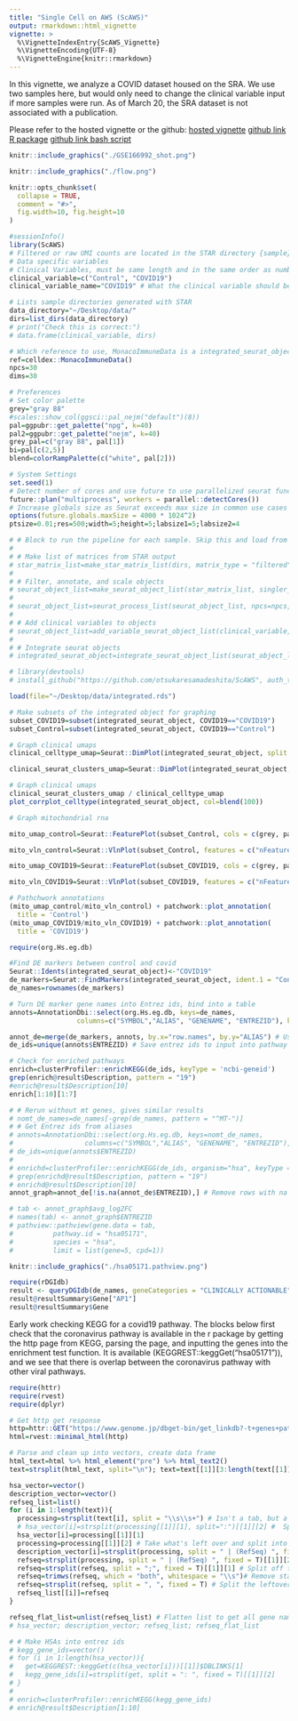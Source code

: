 ```yaml
---
title: "Single Cell on AWS (ScAWS)"
output: rmarkdown::html_vignette
vignette: >
  %\VignetteIndexEntry{ScAWS_Vignette}
  %\VignetteEncoding{UTF-8}
  %\VignetteEngine{knitr::rmarkdown}
---
```





In this vignette, we analyze a COVID dataset housed on the SRA. We use two samples here, but would only need to change the clinical variable input if more samples were run. As of March 20, the SRA dataset is not associated with a publication.

Please refer to the hosted vignette or the github:
[hosted vignette]()
[github link R package]()
[github link bash script]()


```r
knitr::include_graphics("./GSE166992_shot.png")
```

```r
knitr::include_graphics("./flow.png")
```

```r
knitr::opts_chunk$set(
  collapse = TRUE,
  comment = "#>",
  fig.width=10, fig.height=10
)
```

```r
#sessionInfo()
library(ScAWS)
# Filtered or raw UMI counts are located in the STAR directory {sample}/Solo.out/Gene/filtered or {sample}/Solo.out/Gene/raw, respectively.
# Data specific variables
# Clinical Variables, must be same length and in the same order as number of sample directories
clinical_variable=c("Control", "COVID19")
clinical_variable_name="COVID19" # What the clinical variable should be named in the Seurat object and graphs

# Lists sample directories generated with STAR
data_directory="~/Desktop/data/"
dirs=list_dirs(data_directory)
# print("Check this is correct:")
# data.frame(clinical_variable, dirs)

# Which reference to use, MonacoImmuneData is a integrated_seurat_object dataset
ref=celldex::MonacoImmuneData()
npcs=30
dims=30

# Preferences
# Set color palette
grey="gray 88"
#scales::show_col(ggsci::pal_nejm("default")(8))
pal=ggpubr::get_palette("npg", k=40)
pal2=ggpubr::get_palette("nejm", k=40)
grey_pal=c("gray 88", pal[1])
bi=pal[c(2,5)]
blend=colorRampPalette(c("white", pal[2]))

# System Settings
set.seed(1)
# Detect number of cores and use future to use parallelized seurat functions
future::plan("multiprocess", workers = parallel::detectCores())
# Increase globals size as Seurat exceeds max size in common use cases
options(future.globals.maxSize = 4000 * 1024^2)
ptsize=0.01;res=500;width=5;height=5;labsize1=5;labsize2=4
```

```r
# # Block to run the pipeline for each sample. Skip this and load from rds.
# 
# # Make list of matrices from STAR output
# star_matrix_list=make_star_matrix_list(dirs, matrix_type = "filtered")
# 
# # Filter, annotate, and scale objects
# seurat_object_list=make_seurat_object_list(star_matrix_list, singler_ref=ref, singler_labels=ref$label.main)
# 
# seurat_object_list=seurat_process_list(seurat_object_list, npcs=npcs, dims=dims)
# 
# # Add clinical variables to objects
# seurat_object_list=add_variable_seurat_object_list(clinical_variable, clinical_variable_name, seurat_object_list)
# 
# # Integrate seurat objects
# integrated_seurat_object=integrate_seurat_object_list(seurat_object_list, npcs=npcs, dims=dims)
```

```r

# library(devtools)
# install_github("https://github.com/otsukaresamadeshita/ScAWS", auth_token = "89cc546cbff1b2119d1c378b7858a773382c94c5", force = T)

load(file="~/Desktop/data/integrated.rds")

# Make subsets of the integrated object for graphing
subset_COVID19=subset(integrated_seurat_object, COVID19=="COVID19")
subset_Control=subset(integrated_seurat_object, COVID19=="Control")

# Graph clinical umaps
clinical_celltype_umap=Seurat::DimPlot(integrated_seurat_object, split.by="COVID19", group.by="celltype", reduction = "umap", pt.size = ptsize, label = T, label.size = labsize2, repel=T, cols=pal) + ggplot2::labs(title=ggplot2::element_blank()) + ggsci::scale_color_npg()

clinical_seurat_clusters_umap=Seurat::DimPlot(integrated_seurat_object, split.by="COVID19", group.by="seurat_clusters", reduction = "umap", pt.size = ptsize, label = T, label.size = labsize1, repel=T, cols=pal) + ggplot2::labs(title=ggplot2::element_blank())
```

```r
# Graph clinical umaps
clinical_seurat_clusters_umap / clinical_celltype_umap
plot_corrplot_celltype(integrated_seurat_object, col=blend(100))


```

```r
# Graph mitochondrial rna

mito_umap_control=Seurat::FeaturePlot(subset_Control, cols = c(grey, pal[2]), features = "percent.mt", pt.size = ptsize)

mito_vln_control=Seurat::VlnPlot(subset_Control, features = c("nFeature_RNA", "nCount_RNA", "percent.mt"), cols = rep(pal[2], 12), pt.size = ptsize)

mito_umap_COVID19=Seurat::FeaturePlot(subset_COVID19, cols = c(grey, pal[2]), features = "percent.mt", pt.size = ptsize)

mito_vln_COVID19=Seurat::VlnPlot(subset_COVID19, features = c("nFeature_RNA", "nCount_RNA", "percent.mt"), cols = rep(pal[2], 12), pt.size = ptsize)

# Pathchwork annotations
(mito_umap_control/mito_vln_control) + patchwork::plot_annotation(
  title = 'Control')
(mito_umap_COVID19/mito_vln_COVID19) + patchwork::plot_annotation(
  title = 'COVID19')
```

```r
require(org.Hs.eg.db)

#Find DE markers between control and covid
Seurat::Idents(integrated_seurat_object)<-"COVID19"
de_markers=Seurat::FindMarkers(integrated_seurat_object, ident.1 = "Control", ident.2 = "COVID19", test.use="MAST")
de_names=rownames(de_markers)

# Turn DE marker gene names into Entrez ids, bind into a table
annots=AnnotationDbi::select(org.Hs.eg.db, keys=de_names,
                 columns=c("SYMBOL","ALIAS", "GENENAME", "ENTREZID"), keytype="ALIAS")

annot_de=merge(de_markers, annots, by.x="row.names", by.y="ALIAS") # Use this in graphing pathways
de_ids=unique(annots$ENTREZID) # Save entrez ids to input into pathway enrichment

# Check for enriched pathways
enrich=clusterProfiler::enrichKEGG(de_ids, keyType = 'ncbi-geneid')
grep(enrich@result$Description, pattern = "19")
#enrich@result$Description[10]
enrich[1:10][1:7]

# # Rerun without mt genes, gives similar results
# nomt_de_names=de_names[-grep(de_names, pattern = "^MT-")]
# # Get Entrez ids from aliases
# annots=AnnotationDbi::select(org.Hs.eg.db, keys=nomt_de_names,
#                  columns=c("SYMBOL","ALIAS", "GENENAME", "ENTREZID"), keytype="ALIAS")
# de_ids=unique(annots$ENTREZID)
# 
# enrichd=clusterProfiler::enrichKEGG(de_ids, organism="hsa", keyType = 'ncbi-geneid')
# grep(enrichd@result$Description, pattern = "19")
# enrichd@result$Description[10]
annot_graph=annot_de[!is.na(annot_de$ENTREZID),] # Remove rows with na in entrezid
```

```r
# tab <- annot_graph$avg_log2FC
# names(tab) <- annot_graph$ENTREZID
# pathview::pathview(gene.data = tab,
#          pathway.id = "hsa05171",
#          species = "hsa",
#          limit = list(gene=5, cpd=1))

```

```r
knitr::include_graphics("./hsa05171.pathview.png")
```

```r
require(rDGIdb)
result <- queryDGIdb(de_names, geneCategories = "CLINICALLY ACTIONABLE")
result@resultSummary$Gene["AP1"]
result@resultSummary$Gene

```
Early work checking KEGG for a covid19 pathway. The blocks below first check that the coronavirus pathway is available in the r package by getting the http page from KEGG, parsing the page, and inputting the genes into the enrichment test function. It is available (KEGGREST::keggGet("hsa05171")), and we see that there is overlap between the coronavirus pathway with other viral pathways.

```r
require(httr)
require(rvest)
require(dplyr)

# Get http get response
http=httr::GET("https://www.genome.jp/dbget-bin/get_linkdb?-t+genes+path:hsa05171")
html=rvest::minimal_html(http)

# Parse and clean up into vectors, create data frame
html_text=html %>% html_element("pre") %>% html_text2()
text=strsplit(html_text, split="\n"); text=text[[1]][3:length(text[[1]])] #split by newline

hsa_vector=vector()
description_vector=vector()
refseq_list=list()
for (i in 1:length(text)){
  processing=strsplit(text[i], split = "\\s\\s+") # Isn't a tab, but a varying number of spaces. Split by >1 consecutive spaces, as one would split the string on each word.
  # hsa_vector[i]=strsplit(processing[[1]][1], split=":")[[1]][2] #  Split by ':', take the fragment directly following the colon
  hsa_vector[i]=processing[[1]][1]
  processing=processing[[1]][2] # Take what's left over and split into other notations
  description_vector[i]=strsplit(processing, split = " | (RefSeq) ", fixed = T)[[1]][1] # Get Description of the hsa
  refseq=strsplit(processing, split = " | (RefSeq) ", fixed = T)[[1]][2] # Get refseq names
  refseq=strsplit(refseq, split = ";", fixed = T)[[1]][1] # Split off the long refseq name
  refseq=trimws(refseq, which = "both", whitespace = "\\s")# Remove starting or trailing space if present
  refseq=strsplit(refseq, split = ", ", fixed = T) # Split the leftover gene names into separate elements
  refseq_list[[i]]=refseq
}

refseq_flat_list=unlist(refseq_list) # Flatten list to get all gene names
# hsa_vector; description_vector; refseq_list; refseq_flat_list
```


```r
# # Make HSAs into entrez ids
# kegg_gene_ids=vector()
# for (i in 1:length(hsa_vector)){
#   get=KEGGREST::keggGet(c(hsa_vector[i]))[[1]]$DBLINKS[1]
#   kegg_gene_ids[i]=strsplit(get, split = ": ", fixed = T)[[1]][2]
# }
# 
# enrich=clusterProfiler::enrichKEGG(kegg_gene_ids)
# enrich@result$Description[1:10]
```


